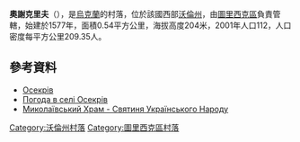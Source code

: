 {{coord|50|55|1|N|24|41|13|E|scale:30000|display=title}}

'''奧謝克里夫'''（{{lang-uk|Осекрів}}），是[[烏克蘭|烏克蘭]]的村落，位於該國西部[[沃倫州|沃倫州]]，由[[圖里西克區|圖里西克區]]負責管轄，始建於1577年，面積0.54平方公里，海拔高度204米，2001年人口112，人口密度每平方公里209.35人。

==參考資料==
*[http://gska2.rada.gov.ua/pls/z7502/A005?rdat1=13.05.2010&rf7571=4952 Осекрів]{{dead link|date=2017年12月 |bot=InternetArchiveBot |fix-attempted=yes }}
* [http://weather.in.ua/ua/volynskaja/19144 Погода в селі Осекрів] {{Wayback|url=http://weather.in.ua/ua/volynskaja/19144 |date=20160305084311 }}
* [http://ty-orthodox.volyn.net/index.php?option=com_content&view=article&id=58:2011-12-17-19-50-39&catid=34:2011-12-16-16-34-01&Itemid=30 Миколаївський Храм - Святиня Українського Народу]{{dead link|date=2018年5月 |bot=InternetArchiveBot |fix-attempted=yes }}

[[Category:沃倫州村落|Category:沃倫州村落]]
[[Category:圖里西克區村落|Category:圖里西克區村落]]


{{Volyn-geo-stub}}